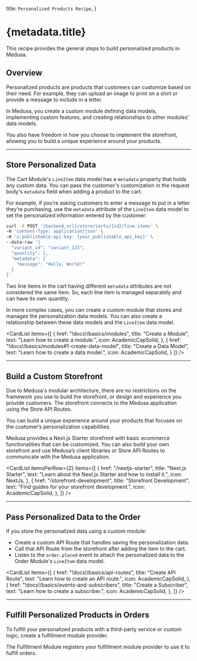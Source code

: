 
  title: `Personalized Products Recipe`,
}

# {metadata.title}

This recipe provides the general steps to build personalized products in Medusa.

## Overview

Personalized products are products that customers can customize based on their need. For example, they can upload an image to print on a shirt or provide a message to include in a letter.

In Medusa, you create a custom module defining data models, implementing custom features, and creating relationships to other modules' data models.

You also have freedom in how you choose to implement the storefront, allowing you to build a unique experience around your products.

---

## Store Personalized Data

The Cart Module's `LineItem` data model has a `metadata` property that holds any custom data. You can pass the customer's customization in the request body's `metadata` field when adding a product to the cart.

For example, if you’re asking customers to enter a message to put in a letter they’re purchasing, use the `metadata` attribute of the `LineItem` data model to set the personalized information entered by the customer:

```bash
curl -X POST '{backend_url}/store/carts/{id}/line-items' \
-H 'Content-Type: application/json' \
-H 'x-publishable-api-key: {your_publishable_api_key}' \
--data-raw '{
  "variant_id": "variant_123",
  "quantity": 1,
  "metadata": {
    "message": "Hello, World!"
  }
}'
```

<Note>

Two line items in the cart having different `metadata` attributes are not considered the same item. So, each line item is managed separately and can have its own quantity.

</Note>

In more complex cases, you can create a custom module that stores and manages the personalization data models. You can also create a relationship between these data models and the `LineItem` data model.

<CardList items={[
  {
    href: "!docs!/basics/modules",
    title: "Create a Module",
    text: "Learn how to create a module.",
    icon: AcademicCapSolid,
  },
  {
    href: "!docs!/basics/modules#1-create-data-model",
    title: "Create a Data Model",
    text: "Learn how to create a data model.",
    icon: AcademicCapSolid,
  }
]} />

---

## Build a Custom Storefront

Due to Medusa's modular architecture, there are no restrictions on the framework you use to build the storefront, or design and experience you provide customers. The storefront connects to the Medusa application using the Store API Routes.

You can build a unique experience around your products that focuses on the customer’s personalization capabilities.

Medusa provides a Next.js Starter storefront with basic ecommerce functionalities that can be customized. You can also build your own storefront and use Medusa’s client libraries or Store API Routes to communicate with the Medusa application.

<CardList itemsPerRow={2} items={[
  {
    href: "/nextjs-starter",
    title: "Next.js Starter",
    text: "Learn about the Next.js Starter and how to install it.",
    icon: NextJs,
  },
  {
    href: "/storefront-development",
    title: "Storefront Development",
    text: "Find guides for your storefront development.",
    icon: AcademicCapSolid,
  },
]} />

---

## Pass Personalized Data to the Order

If you store the personalized data using a custom module:

- Create a custom API Route that handles saving the personalization data.
- Call that API Route from the storefront after adding the item to the cart.
- Listen to the `order.placed` event to attach the personalized data to the Order Module's `LineItem` data model.

<CardList items={[
  {
    href: "!docs!/basics/api-routes",
    title: "Create API Route",
    text: "Learn how to create an API route.",
    icon: AcademicCapSolid,
  },
  {
    href: "!docs!/basics/events-and-subscribers",
    title: "Create a Subscriber",
    text: "Learn how to create a subscriber.",
    icon: AcademicCapSolid,
  },
]} />

---

## Fulfill Personalized Products in Orders

To fulfill your personalized products with a third-party service or custom logic, create a fulfillment module provider.

The Fulfillment Module registers your fulfillment module provider to use it to fulfill orders.

<Card
  href="/references/fulfillment/provider"
  title="Create a Fulfillment Service"
  text="Learn how to create a fulfillment provider in Medusa."
  icon={AcademicCapSolid}
/>
